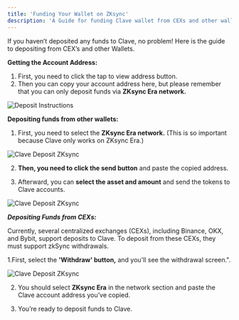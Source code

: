 ```yaml
---
title: 'Funding Your Wallet on ZKsync'
description: 'A Guide for funding Clave wallet from CEXs and other wallets!'
---
```



If you haven’t deposited any funds to Clave, no problem! Here is the guide to depositing from CEX’s and other Wallets.

**Getting the Account Address:**
1. First, you need to click the tap to view address button.
2. Then you can copy your account address here, but please remember that you can only deposit funds via **ZKsync Era network.**

![Deposit Instructions](./images/deposit1.png)

**Depositing funds from other wallets:**

1. First, you need to select the **ZKsync Era network.** (This is so important because Clave only works on ZKsync Era.)


![Clave Deposit ZKsync](./images/deposit2.png)

2. **Then, you need to click the send button** and paste the copied address.

3. Afterward, you can **select the asset and amount** and send the tokens to Clave accounts.


![Clave Deposit ZKsync](./images/deposit3.png)

***Depositing Funds from CEXs:***

Currently, several centralized exchanges (CEXs), including Binance, OKX, and Bybit, support deposits to Clave. To deposit from these CEXs, they must support zkSync withdrawals.

1.First, select the **'Withdraw' button,** and you'll see the withdrawal screen.".


![Clave Deposit ZKsync](./images/deposit4.png)

2. You should select **ZKsync Era** in the network section and paste the Clave account address you’ve copied.

3. You’re ready to deposit funds to Clave.

